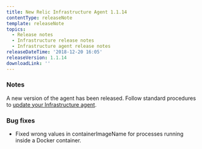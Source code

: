 ```yaml
---
title: New Relic Infrastructure Agent 1.1.14
contentType: releaseNote
template: releaseNote
topics:
  - Release notes
  - Infrastructure release notes
  - Infrastructure agent release notes
releaseDateTime: '2018-12-20 16:05'
releaseVersion: 1.1.14
downloadLink: ''
---
```


### Notes

A new version of the agent has been released. Follow standard procedures to [update your Infrastructure agent](/docs/infrastructure/new-relic-infrastructure/installation/update-infrastructure-agent).

### Bug fixes

* Fixed wrong values in containerImageName for processes running inside a Docker container.
